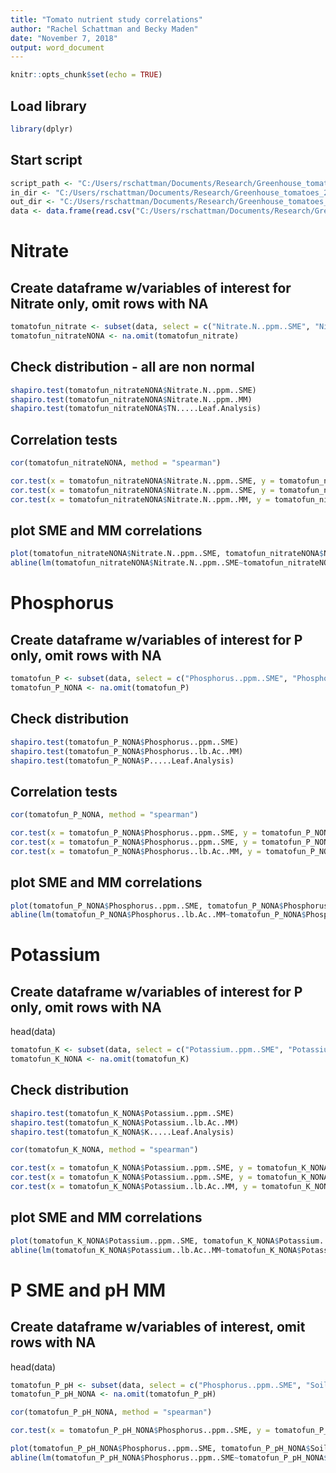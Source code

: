 ```yaml
---
title: "Tomato nutrient study correlations"
author: "Rachel Schattman and Becky Maden"
date: "November 7, 2018"
output: word_document
---
```


```r
knitr::opts_chunk$set(echo = TRUE)
```

## Load library
```r
library(dplyr)
```

## Start script


```r
script_path <- "C:/Users/rschattman/Documents/Research/Greenhouse_tomatoes_2018"
in_dir <- "C:/Users/rschattman/Documents/Research/Greenhouse_tomatoes_2018"
out_dir <- "C:/Users/rschattman/Documents/Research/Greenhouse_tomatoes_2018/output"
data <- data.frame(read.csv("C:/Users/rschattman/Documents/Research/Greenhouse_tomatoes_2018/Nutrient_levels_NH_VT_MA_11_14_18.csv"))
```

# Nitrate
## Create dataframe w/variables of interest for Nitrate only, omit rows with NA


```r

tomatofun_nitrate <- subset(data, select = c("Nitrate.N..ppm..SME", "Nitrate.N..ppm..MM", "TN.....Leaf.Analysis"))
tomatofun_nitrateNONA <- na.omit(tomatofun_nitrate) 

```

## Check distribution - all are non normal

```r
shapiro.test(tomatofun_nitrateNONA$Nitrate.N..ppm..SME)
shapiro.test(tomatofun_nitrateNONA$Nitrate.N..ppm..MM)
shapiro.test(tomatofun_nitrateNONA$TN.....Leaf.Analysis)
```
## Correlation tests

```r

cor(tomatofun_nitrateNONA, method = "spearman")

cor.test(x = tomatofun_nitrateNONA$Nitrate.N..ppm..SME, y = tomatofun_nitrateNONA$Nitrate.N..ppm..MM, alternative = "two.sided", method = "spearman", exact = NULL)
cor.test(x = tomatofun_nitrateNONA$Nitrate.N..ppm..SME, y = tomatofun_nitrateNONA$TN.....Leaf.Analysis, alternative = "two.sided", method = "spearman", exact = NULL)
cor.test(x = tomatofun_nitrateNONA$Nitrate.N..ppm..MM, y = tomatofun_nitrateNONA$TN.....Leaf.Analysis, alternative = "two.sided", method = "spearman", exact = NULL)

```
## plot SME and MM correlations
```r

plot(tomatofun_nitrateNONA$Nitrate.N..ppm..SME, tomatofun_nitrateNONA$Nitrate.N..ppm..MM, type = "p", main = "Nitrate SME and MM, p < 0.001", xlab = "SME PPM", ylab = "MM PPM")
abline(lm(tomatofun_nitrateNONA$Nitrate.N..ppm..SME~tomatofun_nitrateNONA$Nitrate.N..ppm..MM), col = "red") # regression line
```
# Phosphorus
## Create dataframe w/variables of interest for P only, omit rows with NA

```r
tomatofun_P <- subset(data, select = c("Phosphorus..ppm..SME", "Phosphorus..lb.Ac..MM", "P.....Leaf.Analysis"))
tomatofun_P_NONA <- na.omit(tomatofun_P) 

```

## Check distribution 

```r
shapiro.test(tomatofun_P_NONA$Phosphorus..ppm..SME)
shapiro.test(tomatofun_P_NONA$Phosphorus..lb.Ac..MM)
shapiro.test(tomatofun_P_NONA$P.....Leaf.Analysis)
```

## Correlation tests

```r

cor(tomatofun_P_NONA, method = "spearman")

cor.test(x = tomatofun_P_NONA$Phosphorus..ppm..SME, y = tomatofun_P_NONA$Phosphorus..lb.Ac..MM, alternative = "two.sided", method = "spearman", exact = NULL)
cor.test(x = tomatofun_P_NONA$Phosphorus..ppm..SME, y = tomatofun_P_NONA$P.....Leaf.Analysis, alternative = "two.sided", method = "spearman", exact = NULL)
cor.test(x = tomatofun_P_NONA$Phosphorus..lb.Ac..MM, y = tomatofun_P_NONA$P.....Leaf.Analysis, alternative = "two.sided", method = "spearman", exact = NULL)

```

## plot SME and MM correlations
```r

plot(tomatofun_P_NONA$Phosphorus..ppm..SME, tomatofun_P_NONA$Phosphorus..lb.Ac..MM, type = "p", main = "Phosphorus SME and MM, p < 0.001", xlab = "MM PPM", ylab = "SME PPM")
abline(lm(tomatofun_P_NONA$Phosphorus..lb.Ac..MM~tomatofun_P_NONA$Phosphorus..ppm..SME), col = "red") # regression line
```

# Potassium
## Create dataframe w/variables of interest for P only, omit rows with NA
head(data)

```r
tomatofun_K <- subset(data, select = c("Potassium..ppm..SME", "Potassium..lb.Ac..MM", "K.....Leaf.Analysis"))
tomatofun_K_NONA <- na.omit(tomatofun_K) 

```

## Check distribution 

```r
shapiro.test(tomatofun_K_NONA$Potassium..ppm..SME)
shapiro.test(tomatofun_K_NONA$Potassium..lb.Ac..MM)
shapiro.test(tomatofun_K_NONA$K.....Leaf.Analysis)
```

```r

cor(tomatofun_K_NONA, method = "spearman")

cor.test(x = tomatofun_K_NONA$Potassium..ppm..SME, y = tomatofun_K_NONA$Potassium..lb.Ac..MM, alternative = "two.sided", method = "spearman", exact = NULL)
cor.test(x = tomatofun_K_NONA$Potassium..ppm..SME, y = tomatofun_K_NONA$K.....Leaf.Analysis, alternative = "two.sided", method = "spearman", exact = NULL)
cor.test(x = tomatofun_K_NONA$Potassium..lb.Ac..MM, y = tomatofun_K_NONA$K.....Leaf.Analysis, alternative = "two.sided", method = "spearman", exact = NULL)

```

## plot SME and MM correlations
```r

plot(tomatofun_K_NONA$Potassium..ppm..SME, tomatofun_K_NONA$Potassium..lb.Ac..MM, type = "p", main = "Potassium SME and MM, p < 0.001", xlab = "MM PPM", ylab = "SME PPM")
abline(lm(tomatofun_K_NONA$Potassium..lb.Ac..MM~tomatofun_K_NONA$Potassium..ppm..SME), col = "red") # regression line
```

# P SME and pH MM
## Create dataframe w/variables of interest, omit rows with NA
head(data)
```r
tomatofun_P_pH <- subset(data, select = c("Phosphorus..ppm..SME", "Soil.pH"))
tomatofun_P_pH_NONA <- na.omit(tomatofun_P_pH) 
```

```r

cor(tomatofun_P_pH_NONA, method = "spearman")

cor.test(x = tomatofun_P_pH_NONA$Phosphorus..ppm..SME, y = tomatofun_P_pH_NONA$Soil.pH, alternative = "two.sided", method = "spearman", exact = NULL)

plot(tomatofun_P_pH_NONA$Phosphorus..ppm..SME, tomatofun_P_pH_NONA$Soil.pH, type = "p", main = "Phosphorus SME and pH, p < 0.001", xlab = "SME PPM", ylab = "pH")
abline(lm(tomatofun_P_pH_NONA$Phosphorus..ppm..SME~tomatofun_P_pH_NONA$Soil.pH), col = "red") # regression line
```